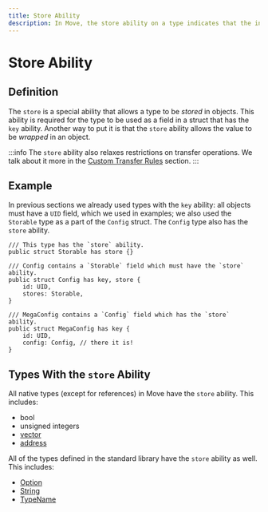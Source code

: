 ```yaml
---
title: Store Ability
description: In Move, the store ability on a type indicates that the instance of the type can be stored in objects. This section covers the store ability, how it works, and how to use it in Move.
---
```


# Store Ability

## Definition

The `store` is a special ability that allows a type to be _stored_ in objects. This ability is
required for the type to be used as a field in a struct that has the `key` ability. Another way to
put it is that the `store` ability allows the value to be _wrapped_ in an object.

:::info
The `store` ability also relaxes restrictions on transfer operations. We talk about it more in the
[Custom Transfer Rules](../../objects/transfers/custom-rules.mdx) section.
:::

## Example

In previous sections we already used types with the `key` ability: all objects must have a `UID`
field, which we used in examples; we also used the `Storable` type as a part of the `Config` struct.
The `Config` type also has the `store` ability.

```move
/// This type has the `store` ability.
public struct Storable has store {}

/// Config contains a `Storable` field which must have the `store` ability.
public struct Config has key, store {
    id: UID,
    stores: Storable,
}

/// MegaConfig contains a `Config` field which has the `store` ability.
public struct MegaConfig has key {
    id: UID,
    config: Config, // there it is!
}
```

## Types With the `store` Ability

All native types (except for references) in Move have the `store` ability. This includes:

- bool
- unsigned integers
- [vector](../../../../references/framework/move-stdlib/vector.mdx)
- [address](../../../../references/framework/move-stdlib/address.mdx)

All of the types defined in the standard library have the `store` ability as well. This includes:

- [Option](../../../../references/framework/move-stdlib/option.mdx)
- [String](../../../../references/framework/move-stdlib/string.mdx)
- [TypeName](../../../../references/framework/move-stdlib/type_name.mdx)